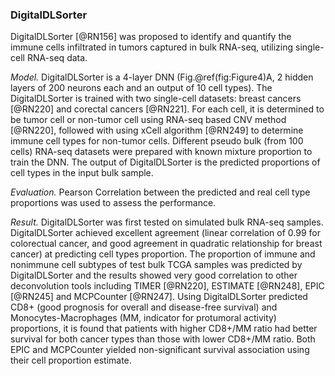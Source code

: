 
### DigitalDLSorter {#digitalDLSorter}

DigitalDLSorter [@RN156]<!--[96]--> was proposed to identify and quantify the immune cells infiltrated in tumors captured in bulk RNA-seq, utilizing single-cell RNA-seq data. 

*Model.* DigitalDLSorter is a 4-layer DNN (Fig.\@ref(fig:Figure4)A, 2 hidden layers of 200 neurons each and an output of 10 cell types). The DigitalDLSorter is trained with two single-cell datasets: breast cancers [@RN220]<!--[97]--> and corectal cancers [@RN221]<!--[98]-->. For each cell, it is determined to be tumor cell or non-tumor cell using RNA-seq based CNV method [@RN220]<!--[97]-->, followed with using xCell algorithm [@RN249]<!--[99]--> to determine immune cell types for non-tumor cells. Different pseudo bulk (from 100 cells) RNA-seq datasets were prepared with known mixture proportion to train the DNN. The output of DigitalDLSorter is the predicted proportions of cell types in the input bulk sample.  

*Evaluation.*  Pearson Correlation between the predicted and real cell type proportions was used to assess the performance. 

*Result.* DigitalDLSorter was first tested on simulated bulk RNA-seq samples. DigitalDLSorter achieved excellent agreement (linear correlation of 0.99 for colorectual cancer, and good agreement in quadratic relationship for breast cancer) at predicting cell types proportion. The proportion of immune and nonimmune cell subtypes of test bulk TCGA samples was predicted by DigitalDLSorter and the results showed very good correlation to other deconvolution tools including TIMER [@RN220]<!--[97]-->, ESTIMATE [@RN248]<!--[100]-->, EPIC [@RN245]<!--[101]--> and MCPCounter [@RN247]<!--[102]-->. Using DigitalDLSorter predicted CD8+ (good prognosis for overall and disease-free survival) and Monocytes-Macrophages (MM, indicator for protumoral activity) proportions, it is found that patients with higher CD8+/MM ratio had better survival for both cancer types than those with lower CD8+/MM ratio. Both EPIC and MCPCounter yielded non-significant survival association using their cell proportion estimate.

